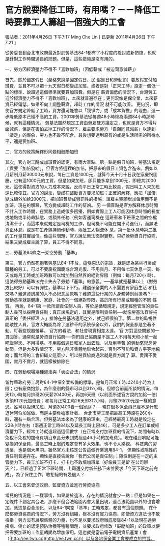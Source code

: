 # 官方說要降低工時，有用嗎？－－降低工時要靠工人籌組一個強大的工會

張貼者：2011年4月26日 下午7:17 Ming Che Lin  [ 已更新 2011年4月26日 下午7:21 ]

從勞委會到台北市政府最近對於勞基法84-1都有了小程度的檢討或新措施，也就是針對工作時間過長的問題。但是，這些措施是沒有用的。 

一、勞方因經濟壓力不得不「喜歡加班」（因低薪或「被迫同意減薪」） 

首先，關於國定假日（嚴格來說是國定假日、民 俗節日和勞動節）要放假支付加班費、並且不可以把十九天假日都變成加班。或者是對「正常工時」設定一個低一點的標準、說超過這個標準就要算加班費。但是在 薪資偏低的情況下，台灣勞工迫於經濟壓力不得不「喜歡加班」，本來就普遍存在；更何況像是保全業，本來薪資已經偏低。如果不向上調整薪資，超時工作的情況 就不可能改善。 更何況，即使官方規定降低了工時，資方還可能會以「競爭力」或「成本負擔」的理由，進一步降低原本己經不高的工資。2001年勞基法從每週48小時降為兩週84小時那時候，就有這種情況。 勞基法雖然規定工資由勞雇雙方議定之，也就是資方不得片面減薪，但是在害怕丟掉工作的情況下，雇主要求勞方「自願同意減薪」以達到「議定」的假象，勞方也不敢不配合。最後想要達到原有的或是生活所需的所得水平，還是要加班。 

二、官方的政策解釋形同變相鼓勵加班 

其次，官方對工時或加班費的認定，有兩大盲點。第一點是假日加班，勞基法規定工資要「加倍發給」，但官方將這裡的加倍，把原來的假日工資包含進來。例如以月薪制月薪30000元來說，每日工資是1000元，就算今天十月十日我在家慶祝國慶，也有這1000元的工資，但是如果加班，卻只能多拿到1000元，即總共2000元。這使得對資方的人力成本來說，反而平日正常工時比較貴，假日叫工人來加班還比較便宜。官方的說法，變成在鼓勵資方要求加班；正確的解釋，應把「加倍」變成額外加給2000元，把加班費變成懲罰性的措施，讓雇主寧願增加僱用而不是加班。現在的解釋，官方變成超時工作的幫凶。 另 一個盲點是官方解釋休息時間不計入工作時間，在實務上造成很多困擾，例如實際上工人可能因休息時間的長度或地點或半待命狀態、或額外任務（例如客運司機在 這班車和下班車之間的空檔清潔車子，而這本來就規定是司機的工作，但司機不可能在開車時進行），而無法真正休息。或是在生產線持續作動時，兩批工人輪流休 息，第一批休息時第二批的工作量其實加倍。像這些問題，官方說法無法面對實務，只好說勞資自行協商，結果又變成雇主說了算，員工不得不同意。 

三、勞基法84條之一架空勞動「基準」 

第三，官方仍然死抱著勞基法84-1不放。這條惡法的宗旨，就是認為某些行業或職種的勞工，可以不要慶祝國慶或台灣光復、不用賞月、不用每七天休息一天、每天或每月工時或加班時數可以增加到自然界的絕對界限（例如：每月720小 時）。這使得勞動基準法完全失去了勞動「基準」的意義。──基準就是基準以上（對勞方比較好）可以有彈性，基準以下不行。難道保全業的人不需要有家庭生活 和社交嗎？難道資訊業的人不必紀念屈原嗎？難道這些行業的人身體特別耐操嗎？──勞動基準就是健康、家庭、社會的一個絕對界限，高於所有行業或職種的不同 性質。 再說，84-1第 一款所謂責任制人員，等於是循環規定，規定經營管理的責任制人員可以採用責任制；真正該規定的，其實是限制責任制──就像勞基法容許把真正的「委任經理 人」排除在勞基法適用之外，就己經很夠了。第二款的監視性間歇性人員，官方大概認為除了運鈔車的系統保全以外，我們的保全都是坐著不動、盯著監視器螢幕。 官方的看法，和社會現實相差太遠。 官 方對這些問題的一貫回答，通常就是勞資自行協商──你們自己協商是不是工人不用每天和小孩一起吃飯聊天、不用掃墓、不用每個週日和家人出去玩、以及用辛苦 的勞動來紀念勞動節。但是大多數情況下，勞方除非集體地聯合起來，否則不可能和資方平等地協商；而台灣的工會組織又這麼少，所以勞資協商通常就是資方說了 算。愛國不愛國，賞月不賞月，就這樣被排除在 

四、在勞動現場幾種違法與「表面合法」的情況 

新竹縣政府勞工局對84-1中保全業核備的標準，是每月正常工時以240小時為上限；也有廠商抱怨，為什麼別的縣市可以到312小時。但綜合前面所談的情況，每天12小時每月排班20天薪20400元，再加6天班（以前面所述官方說的加給一倍）多領6120元加班費；和每月正常工時26天即312小時、月領26520元是一樣的意思。誰可以拒絕加班、月領20400養一個家庭？──現在很多保全員己經不是什麼退休阿伯加減做、而是主要負擔家計者。 台北市勞工局把最高工時設在260小時，還有一點合理。但勞基法本來為了健康的理由，己經將最高工時就是設定在228小時左右（兩週正常工時84以及延長工時上限46），可是多少工人在訂單或經濟壓力下，經常工時就遠超過這個數字（在正常支付加班費的情況下，坊間有時以免稅不免稅的加班費項目來區分未到或超過46小時的加班費）。現在碰到哨點可能變換的保全員，最高工時上限的規定會有多大效果，也不令人樂觀。 科技業的製造業，也是個大黑洞。雖然官方未核定公告這個行業適用84-1， 但顯性或隱性的責任制普遍存在。顯性是直接告訴你「我們公司是責任制」；隱性則是在一定的主管壓力下，員工加班不打卡、打卡也不敢填加班單（好像員工是留 在公司聊天？）。已經過了正常下班時間，上司還交付新任務下來並要求「今天下班之前完成」，為了保住工作，敢拒絕的有幾個人？ 

五、以工會來督促政府、監督資方並進行勞資協商 

常見的情況是：一樣事情，如果屬於違法，存在的情況就會少一點；但是如果在一定條件下劃定其合法，那麼不但合法範圍內會大量出現，連合法範圍以外的也會增加。派遣是否合法化，以及84-1架空「基準」工時規定，都會有這個問題。 在什麼都勞資協商的情況下，勞方沒有組織，根本沒有實力協商，即使資方違法也不敢檢舉；勞方沒有展現集體的力量，也不足以要求政府徹底廢除84-1以及現在過勞疾病、傷亡的認定預防治療等種種問題，並要求政府修改「鼓勵加班」的政策以便把需要加班的工作量轉變為增加僱用。這也就是當前電子電機資訊產業工會（[http://ee.twn.cc](http://ee.twn.cc/)）以及各地保全業工會要成立的宗旨。